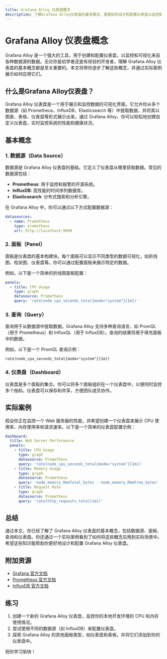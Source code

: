 ```yaml
---
title: Grafana Alloy 仪表盘概念
description: 了解Grafana Alloy仪表盘的基本概念，掌握如何设计和配置仪表盘以监控和可视化数据。
---
```


# Grafana Alloy 仪表盘概念

Grafana Alloy 是一个强大的工具，用于创建和配置仪表盘，以监控和可视化来自各种数据源的数据。无论你是初学者还是有经验的开发者，理解 Grafana Alloy 仪表盘的基本概念都是至关重要的。本文将带你逐步了解这些概念，并通过实际案例展示如何应用它们。

## 什么是Grafana Alloy仪表盘？

Grafana Alloy 仪表盘是一个用于展示和监控数据的可视化界面。它允许你从多个数据源（如 Prometheus、InfluxDB、Elasticsearch 等）中提取数据，并将其以图表、表格、仪表盘等形式展示出来。通过 Grafana Alloy，你可以轻松地创建自定义仪表盘，实时监控系统的性能和健康状况。

## 基本概念

### 1. 数据源（Data Source）

数据源是 Grafana Alloy 仪表盘的基础。它定义了仪表盘从哪里获取数据。常见的数据源包括：

- **Prometheus**: 用于监控和报警的开源系统。
- **InfluxDB**: 高性能的时间序列数据库。
- **Elasticsearch**: 分布式搜索和分析引擎。

在 Grafana Alloy 中，你可以通过以下方式配置数据源：

```yaml
datasources:
  - name: Prometheus
    type: prometheus
    url: http://localhost:9090
```

### 2. 面板（Panel）

面板是仪表盘的基本构建块。每个面板可以显示不同类型的数据可视化，如折线图、柱状图、仪表盘等。你可以通过配置面板来展示特定的数据。

例如，以下是一个简单的折线图面板配置：

```yaml
panels:
  - title: CPU Usage
    type: graph
    datasource: Prometheus
    query: 'rate(node_cpu_seconds_total{mode="system"}[1m])'
```

### 3. 查询（Query）

查询用于从数据源中提取数据。Grafana Alloy 支持多种查询语言，如 PromQL（用于 Prometheus）和 InfluxQL（用于 InfluxDB）。查询的结果将用于填充面板中的数据。

例如，以下是一个 PromQL 查询示例：

```promql
rate(node_cpu_seconds_total{mode="system"}[1m])
```

### 4. 仪表盘（Dashboard）

仪表盘是多个面板的集合。你可以将多个面板组织在一个仪表盘中，以便同时监控多个指标。仪表盘可以保存和共享，方便团队成员协作。

## 实际案例

假设你正在监控一个 Web 服务器的性能，并希望创建一个仪表盘来展示 CPU 使用率、内存使用率和请求速率。以下是一个简单的仪表盘配置示例：

```yaml
dashboard:
  title: Web Server Performance
  panels:
    - title: CPU Usage
      type: graph
      datasource: Prometheus
      query: 'rate(node_cpu_seconds_total{mode="system"}[1m])'
    - title: Memory Usage
      type: graph
      datasource: Prometheus
      query: 'node_memory_MemTotal_bytes - node_memory_MemFree_bytes'
    - title: Request Rate
      type: graph
      datasource: Prometheus
      query: 'rate(http_requests_total[1m])'
```

## 总结

通过本文，你已经了解了 Grafana Alloy 仪表盘的基本概念，包括数据源、面板、查询和仪表盘。你还通过一个实际案例看到了如何将这些概念应用到实际场景中。希望这些知识能帮助你更好地设计和配置 Grafana Alloy 仪表盘。

## 附加资源

- [Grafana 官方文档](https://grafana.com/docs/)
- [Prometheus 官方文档](https://prometheus.io/docs/)
- [InfluxDB 官方文档](https://docs.influxdata.com/influxdb/)

## 练习

1. 创建一个新的 Grafana Alloy 仪表盘，监控你的本地开发环境的 CPU 和内存使用情况。
2. 尝试使用不同的数据源（如 InfluxDB）来配置仪表盘。
3. 探索 Grafana Alloy 的其他面板类型，如仪表盘和表格，并将它们添加到你的仪表盘中。

祝你学习愉快！